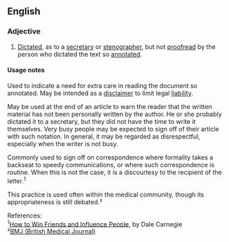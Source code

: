 ==English==
===Adjective===
{{en-adj|-}}
# {{idiom}} [[dictated|Dictated]], as to a [[secretary]] or [[stenographer]], but not [[proofread]] by the person who dictated the text so [[annotated]].

====Usage notes====
Used to indicate a need for extra care in reading the document so annotated. May be intended as a [[disclaimer]] to limit legal [[liability]].

May be used at the end of an article to warn the reader that the  written material has not been personally written by the author. He or she probably dictated it to a secretary, but they did not have the time to write it themselves. Very busy people may be expected to sign off of their article with such notation. In general, it may be regarded as disrespectful, especially when the writer is not busy.

Commonly used to sign off on correspondence where formality takes a backseat to speedy communications, or where such correspondence is routine. When this is not the case, it is a discourtesy to the recipient of the letter.<sup>1</sup>

This practice is used often within the medical community, though its appropriateness is still debated.²

References:<br>
<sup>1</sup>[http://search.barnesandnoble.com/booksearch/isbninquiry.asp?z=y&ean=9780671723651&displayonly=EXC How to Win Friends and Influence People], by Dale Carnegie<br>
²[http://www.bmj.com/cgi/content/full/323/7310/448 BMJ (British Medical Journal)]